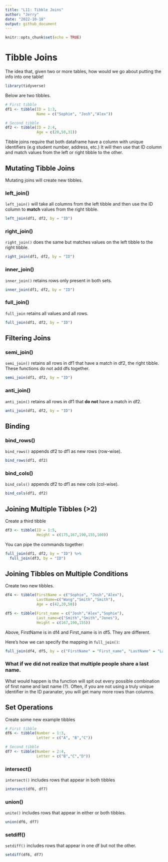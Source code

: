 ```yaml
---
title: "L11: Tibble Joins"
author: "Jerry"
date: "2022-10-18"
output: github_document
---
```


```r
knitr::opts_chunk$set(echo = TRUE)
```

# Tibble Joins

The idea that, given two or more tables, how would we go about putting the info into one table!

```r
library(tidyverse)
```

Below are two tibbles.

```r
# First tibble
df1 <- tibble(ID = 1:3,                     
              Name = c("Sophie", "Josh","Alex"))

# Second tibble
df2 <- tibble(ID = 2:4,                      
              Age = c(20,50,31))
```

Tibble joins require that both dataframe have a column with unique identifiers (e.g student number, address, etc.) It will then use that ID column and match values from the left or right tibble to the other.

## Mutating Tibble Joins

Mutating joins will create new tibbles.

### left_join()

`left_join()` will take all columns from the left tibble and then use the ID column to **match** values from the right tibble.

```r
left_join(df1, df2, by = "ID")
```

### right_join()

`right_join()` does the same but matches values on the left tibble to the right tibble.

```r
right_join(df1, df2, by = "ID")
```

### inner_join()

`inner_join()` retains rows only present in both sets.

```r
inner_join(df1, df2, by = "ID")
```

### full_join()

`full_join` retains all values and all rows.

```r
full_join(df1, df2, by = "ID")
```

## Filtering Joins

### semi_join()
`semi_join()` retains all rows in df1 that have a match in df2, the right tibble. These functions do not add dfs together.
```r
semi_join(df1, df2, by = "ID")
```


### anti_join()
`anti_join()` retains all rows in df1 that **do not** have a match in df2. 

```r
anti_join(df1, df2, by = "ID")
```

## Binding

### bind_rows()
`bind_rows()` appends df2 to df1 as new rows (row-wise).
```r
bind_rows(df1, df2)
```


### bind_cols()
`bind_cols()` appends df2 to df1 as new cols (col-wise).
```r
bind_cols(df1, df2)
```


## Joining Multiple Tibbles (>2)
  
Create a third tibble
```r
df3 <- tibble(ID = 1:5,                      
              Height = c(175,167,190,155,160))
```

You can pipe the commands together:
```r
full_join(df1, df2, by = "ID") %>% 
  full_join(df3, by = "ID")
```


## Joining Tibbles on Multiple Conditions
Create two new tibbles. 
```r
df4 <- tibble(FirstName = c("Sophie", "Josh","Alex"),
              LastName=c("Wang","Smith","Smith"),
              Age = c(42,20,50))

df5 <- tibble(First_name = c("Josh","Alex","Sophie"),        
              Last_name=c("Smith","Smith","Jones"),
              Height = c(167,190,155))

```
Above, FirstName is in df4 and First_name is in df5. They are different. 

Here's how we can specify the mapping in `full_join()`:
```r
full_join(df4, df5, by = c("FirstName" = "First_name", "LastName" = "Last_name"))
```

### What if we did not realize that multiple people share a last name. 
What would happen is tha function will spit out every possible combination of first name and last name (?).
Often, if you are not using a truly unique identifier in the ID paranater, you will get many more rows than columns. 


## Set Operations
Create some new example tibbles
```r
# First tibble
df6 <- tibble(Number = 1:3,                     
              Letter = c("A", "B","C"))

# Second tibble
df7 <- tibble(Number = 2:4,                      
              Letter = c("B","C","D"))
```


### intersect()
`intersect()` includes rows that appear in both tibbles
```r
intersect(df6, df7)
```

### union()
`unite()` includes rows that appear in either or both tibbles. 
```r
union(df6, df7)
```

### setdiff()
`setdiff()` includes rows that appear in one df but not the other. 
```r
setdiff(df6, df7)
```

